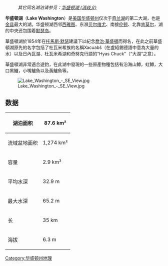 :''其它同名湖泊请参见：[[华盛顿湖_(消歧义)|华盛顿湖 (消歧义)]]''
'''华盛顿湖'''（'''Lake Washington'''）是[[美国|美国]][[华盛顿州|华盛顿州]]仅次于[[奇兰湖|奇兰湖]]的第二大湖，也是[[金县_(华盛顿州)|金县]]最大的湖。华盛顿湖西邻[[西雅图|西雅图]]、东濒[[贝尔维尤_(华盛顿州)|贝尔维尤]]、南接[[伦顿_(华盛顿州)|伦顿]]、北靠[[肯莫尔_(华盛顿州)|肯莫尔]]，湖的中央还包围着[[默瑟岛_(华盛顿州)|默瑟岛]]。

華盛頓湖於1854年在[[托馬斯·默瑟|托馬斯·默瑟]]建議下以紀念[[喬治·華盛頓|喬治·華盛頓]]而得名，在此之前華盛頓湖原先的名字包括了杜瓦米希族的名稱Xacuabš（在盧紹錫德語中意為大量的水）以及日內瓦湖、杜瓦米希湖和奇努克行語的“Hyas Chuck”（“大湖”之意）。

華盛頓湖非常適合遊釣，在此湖中發現的一些原產物種包括有沿海山鱒，虹鱒，大口黑鱸，小嘴鱸魚以及黃鱸魚等。

[[File:Lake_Washington_-_SE_View.jpg|center]]

== 数据 ==
{| class="wikitable" border="1"
! 湖泊面积
| 87.6 km²
|- 
! 流域盆地面积
| 1,274 km²
|- 
! 容量
| 2.9 km³
|- 
! 平均水深
| 32.9 m
|- 
! 最大水深
| 65.2 m
|- 
! 长
| 35 km
|- 
! 海拔
| 6.3 m
|}

{{Washington-stub}}

[[Category:华盛顿州地理|Category:华盛顿州地理]]